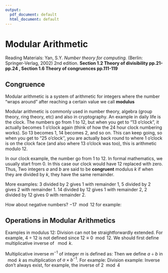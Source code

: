 ```yaml
---
output:
  pdf_document: default
  html_document: default
---
```

# Modular Arithmetic

Reading Materials: \newline
Yan, S.Y. *Number theory for computing.* (Berlin: Springer-Verlag, 2002) 2nd edition. **Section 1.2 Theory of divisibility pp.21-pp.24 , Section 1.6 Theory of congruences pp.111-119**

## Congruence

\noindent Modular arithmetic is a system of arithmetic for integers where the number "wraps around" after reaching a certain value we call **modulus**



\noindent Modular arithmetic is commonly used in number theory, algebra (group theory, ring theory, etc) and also in cryptography. An example in daily life is the clock. The numbers go from 1 to 12, but when you get to "13 o'clock", it actually becomes 1 o'clock again (think of how the 24 hour clock numbering works). So 13 becomes 1, 14 becomes 2, and so on. This can keep going, so when you get to "25 o'clock'', you are actually back round to where 1 o'clock is on the clock face (and also where 13 o'clock was too), this is arithmetic modulo 12.



\noindent In our clock example, the number go from 1 to 12. In formal mathematics, we usually start from 0. In this case our clock would have 12 replaced with zero. Thus,
\begin{equation}
24\equiv 0 \mod{12}
\end{equation}
\noindent Two integers $a$ and $b$ are said to be **congruent** modulus $k$ if when they are divided by $k$, they have the same remainder.

\noindent More examples:
\begin{equation}
\begin{split}
3 &\equiv 5 \mod{2} 
\end{split}
\end{equation}
3 divided by 2 gives 1 with remainder 1, 5 divided by 2 gives 2 with remainder 1.
\begin{equation}
\begin{split}
14 &\equiv 2 \mod{12} 
\end{split}
\end{equation}
14 divided by 12 gives 1 with remainder 2, 2 divided by 12 gives 0 with remainder 2.


\noindent How about negative numbers? $-17 \mod{12}$ for example:
\begin{equation}
\begin{split}
-17 \mod{12} & \equiv -5\mod{12}\\
 & \equiv 7 \mod{12}
\end{split}
\end{equation}

## Operations in Modular Arithmetics

Examples in modulus 12:
\begin{equation}
	\begin{split}
		14+28\equiv 2+4 \equiv 6 & \rightarrow 14+28 \equiv 6\mod{12}\\
		28-14\equiv 4-2 \equiv 2 & \rightarrow 28-14 \equiv 2\mod{12}\\
		11+28\equiv 11+4 \equiv 15 \equiv 3 & \rightarrow 11+28 \equiv 3\mod{12}\\
		14\times28\equiv 2\times4 \equiv 8 & \rightarrow 14\times28 \equiv 8\mod{12}\\
	\end{split}
\end{equation}
Division can not be straightforwardly extended. For example, $4\div 12$ is not defined since $12\equiv 0 \mod 12$. We should first define multiplicative inverse of $\mod k$.


\noindent Multiplicative inverse $m^{-1}$ of integer $m$ is defined as:
\begin{equation}
	m\times m^{-1} = 1 \mod k
\end{equation}
Then we define $a\div b$ in $\mod k$ as multiplication of $a\times b^{-1}$. For example:
\begin{equation}
	\begin{split}
		2^{-1} \mod 7 & \\
		2 \times 4 \equiv 1 \mod 7 & \rightarrow 2^{-1} \mod 7 = 4 \mod 7
	\end{split}
\end{equation}
Division example:
\begin{equation}
6 \div 2 \mod 7 \equiv 6 \times 2^{-1} \equiv 6\times 4 \equiv 24 \equiv 3 \mod 7
\end{equation}
Inverse don't always exist, for example, the inverse of $2 \mod 4$